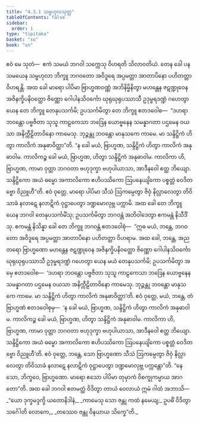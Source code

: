 ```yaml
---
title: "4.3.1 သမ္ဗဟုလသုတ္တ"
tableOfContents: false
sidebar:
  order: 1
type: "tipitaka"
basket: "su"
book: "sn"
---
```



<DynamicBreadcrumb />

<Division number="157" book="sn" e="ch" v="18" p="303">

<Paragraph number="877" book="sn">
ဧဝံ မေ သုတံ—  ဧကံ သမယံ ဘဂဝါ သက္ကေသု ဝိဟရတိ သိလာဝတိယံ. တေန ခေါ ပန သမယေန သမ္ဗဟုလာ ဘိက္ခူ ဘဂဝတော အဝိဒူရေ အပ္ပမတ္တာ အာတာပိနော ပဟိတတ္တာ ဝိဟရန္တိ. အထ ခေါ မာရော ပါပိမာ ဗြာဟ္မဏဝဏ္ဏံ အဘိနိမ္မိနိတွာ မဟန္တေန ဇဋဏ္ဍုဝေန အဇိနက္ခိပနိဝတ္ထော ဇိဏ္ဏော ဂေါပါနသိဝင်္ကော ဃုရုဃုရုပဿာသီ ဥဒုမ္ဗရဒဏ္ဍံ ဂဟေတွာ ယေန တေ ဘိက္ခူ တေနုပသင်္ကမိ; ဥပသင်္ကမိတွာ တေ ဘိက္ခူ ဧတဒဝေါစ—  “ဒဟရာ ဘဝန္တော ပဗ္ဗဇိတာ သုသူ ကာဠကေသာ ဘဒြေန ယောဗ္ဗနေန သမန္နာဂတာ ပဌမေန ဝယသာ အနိက္ကီဠိတာဝိနော ကာမေသု. ဘုဉ္ဇန္တု ဘဝန္တော မာနုသကေ ကာမေ. မာ သန္ဒိဋ္ဌိကံ ဟိတွာ ကာလိကံ အနုဓာဝိတ္ထာ”တိ. “န ခေါ မယံ, ဗြာဟ္မဏ, သန္ဒိဋ္ဌိကံ ဟိတွာ ကာလိကံ အနုဓာဝါမ. ကာလိကဉ္စ ခေါ မယံ, ဗြာဟ္မဏ, ဟိတွာ သန္ဒိဋ္ဌိကံ အနုဓာဝါမ. ကာလိကာ ဟိ, ဗြာဟ္မဏ, ကာမာ ဝုတ္တာ ဘဂဝတာ ဗဟုဒုက္ခာ ဗဟုပါယာသာ, အာဒီနဝေါ ဧတ္ထ ဘိယျော. သန္ဒိဋ္ဌိကော အယံ ဓမ္မော အကာလိကော ဧဟိပဿိကော ဩပနေယျိကော ပစ္စတ္တံ ဝေဒိတဗ္ဗော ဝိညူဟီ”တိ. ဧဝံ ဝုတ္တေ, မာရော ပါပိမာ သီသံ ဩကမ္ပေတွာ ဇိဝှံ နိလ္လာလေတွာ တိဝိသာခံ နလာဋေ နလာဋိကံ ဝုဋ္ဌာပေတွာ ဒဏ္ဍမောလုဗ္ဘ ပက္ကာမိ.
</Paragraph>

<Paragraph number="878" book="sn">
အထ ခေါ တေ ဘိက္ခူ ယေန ဘဂဝါ တေနုပသင်္ကမိံသု; ဥပသင်္ကမိတွာ ဘဂဝန္တံ အဘိဝါဒေတွာ ဧကမန္တံ နိသီဒိံသု. ဧကမန္တံ နိသိန္နာ ခေါ တေ ဘိက္ခူ ဘဂဝန္တံ ဧတဒဝေါစုံ—  “ဣဓ မယံ, ဘန္တေ, ဘဂဝတော အဝိဒူရေ အပ္ပမတ္တာ အာတာပိနော ပဟိတတ္တာ ဝိဟရာမ. အထ ခေါ, ဘန္တေ, အညတရော ဗြာဟ္မဏော မဟန္တေန ဇဋဏ္ဍုဝေန အဇိနက္ခိပနိဝတ္ထော ဇိဏ္ဏော ဂေါပါနသိဝင်္ကော ဃုရုဃုရုပဿာသီ ဥဒုမ္ဗရဒဏ္ဍံ ဂဟေတွာ ယေန မယံ တေနုပသင်္ကမိ; ဥပသင်္ကမိတွာ အမှေ ဧတဒဝေါစ—  ‘ဒဟရာ ဘဝန္တော ပဗ္ဗဇိတာ သုသူ ကာဠကေသာ ဘဒြေန ယောဗ္ဗနေန သမန္နာဂတာ ပဌမေန ဝယသာ အနိက္ကီဠိတာဝိနော ကာမေသု. ဘုဉ္ဇန္တု ဘဝန္တော မာနုသကေ ကာမေ. မာ သန္ဒိဋ္ဌိကံ ဟိတွာ ကာလိကံ အနုဓာဝိတ္ထာ’တိ. ဧဝံ ဝုတ္တေ, မယံ, ဘန္တေ, တံ ဗြာဟ္မဏံ ဧတဒဝေါစုမှ—  ‘န ခေါ မယံ, ဗြာဟ္မဏ, သန္ဒိဋ္ဌိကံ ဟိတွာ ကာလိကံ အနုဓာဝါမ. ကာလိကဉ္စ ခေါ မယံ, ဗြာဟ္မဏ, ဟိတွာ သန္ဒိဋ္ဌိကံ အနုဓာဝါမ. ကာလိကာ ဟိ, ဗြာဟ္မဏ, ကာမာ ဝုတ္တာ ဘဂဝတာ ဗဟုဒုက္ခာ ဗဟုပါယာသာ, အာဒီနဝေါ ဧတ္ထ ဘိယျော. သန္ဒိဋ္ဌိကော အယံ ဓမ္မော အကာလိကော ဧဟိပဿိကော ဩပနေယျိကော ပစ္စတ္တံ ဝေဒိတဗ္ဗော ဝိညူဟီ’တိ. ဧဝံ ဝုတ္တေ, ဘန္တေ, သော ဗြာဟ္မဏော သီသံ ဩကမ္ပေတွာ ဇိဝှံ နိလ္လာလေတွာ တိဝိသာခံ နလာဋေ နလာဋိကံ ဝုဋ္ဌာပေတွာ ဒဏ္ဍမောလုဗ္ဘ ပက္ကန္တော”တိ.
</Paragraph>

<Paragraph number="879" book="sn">
“နေသော, ဘိက္ခဝေ, ဗြာဟ္မဏော. မာရော ဧသော ပါပိမာ တုမှာကံ ဝိစက္ခုကမ္မာယ အာဂတော”တိ. အထ ခေါ ဘဂဝါ ဧတမတ္ထံ ဝိဒိတွာ တာယံ ဝေလာယံ ဣမံ ဂါထံ အဘာသိ—
</Paragraph>

<Paragraph number="880" type="verses" book="sn">
_“ယော ဒုက္ခမဒ္ဒက္ခိ ယတောနိဒါနံ,_  
_ကာမေသု သော ဇန္တု ကထံ နမေယျ;_  
ဥပဓိံ ဝိဒိတွာ သင်္ဂေါတိ လောကေ,_  
_တဿေဝ ဇန္တု ဝိနယာယ သိက္ခေ”တိ._
</Paragraph>
</Division>